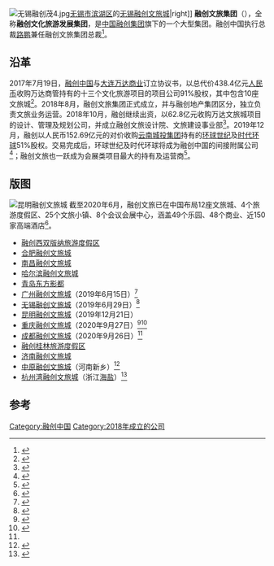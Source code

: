 [[File:无锡融创茂4.jpg|thumb]][[无锡市|无锡市]][[滨湖区|滨湖区]]的[[无锡融创文旅城|无锡融创文旅城]]|right]]
'''融创文旅集团'''（{{lang|en|Sunac Culture & Tourism Group}}），全称'''融创文化旅游发展集团'''，是[[融創中國|中国融创集团]]旗下的一个大型集团。融创中国执行总裁[[路鹏|路鹏]]兼任融创文旅集团总裁<ref>{{Cite web|title=融创文旅路鹏：共建场景，激发商业发展新动能|url=https://tech.huanqiu.com/article/40PYSt14svm|accessdate=2021-03-02|work=环球网|archive-date=2021-03-08|archive-url=https://web.archive.org/web/20210308031021/https://tech.huanqiu.com/article/40PYSt14svm|dead-url=no}}</ref>。

== 沿革 ==
2017年7月19日，[[融創中國|融创中国]]与[[大連萬達商業地產|大连万达商业]]订立协议书，以总代价438.4亿元[[人民币|人民币]]收购万达商管持有的十三个文化旅游项目的项目公司91%股权，其中包含10座文旅城<ref>{{Cite web|title=收购万达资产5天后融创融资40亿港元 再称“买得值”-新华网|url=http://www.xinhuanet.com/fortune/2017-07/26/c_1121379732.htm|accessdate=2021-03-02|work=www.xinhuanet.com|archive-date=2019-07-12|archive-url=https://web.archive.org/web/20190712201148/http://www.xinhuanet.com//fortune/2017-07/26/c_1121379732.htm|dead-url=no}}</ref>。2018年8月，融创文旅集团正式成立，并与融创地产集团区分，独立负责文旅业务运营。2018年10月，融创继续出资，以62.8亿元收购万达文旅城项目的设计、管理及规划公司，并成立融创文旅设计院、文旅建设事业部<ref>{{Cite web|title=融创文旅成立半年成"文旅大户" 团队7成人员来自万达|url=https://finance.sina.com.cn/chanjing/gsnews/2019-03-25/doc-ihsxncvh5473508.shtml|accessdate=2021-03-02|date=2019-03-25|last=新京报|work=finance.sina.com.cn|archive-date=2021-03-08|archive-url=https://web.archive.org/web/20210308031043/https://finance.sina.com.cn/chanjing/gsnews/2019-03-25/doc-ihsxncvh5473508.shtml|dead-url=no}}</ref>。2019年12月，融创以人民币152.69亿元的对价收购[[云南城投集团|云南城投集团]]持有的[[环球世纪|环球世纪]]及[[时代环球|时代环球]]51%股权。交易完成后，环球世纪及时代环球将成为融创中国的间接附属公司<ref>{{Cite web|title=融创中国成立会展文旅集团 -中国旅游新闻网|url=http://www.ctnews.com.cn/xmtz/content/2019-12/10/content_58120.html|accessdate=2021-03-02|work=www.ctnews.com.cn|archive-date=2021-03-08|archive-url=https://web.archive.org/web/20210308031049/https://yb-public.oss-cn-shanghai.aliyuncs.com/yb-js/zglyb.js|dead-url=no}}</ref>；融创文旅也一跃成为会展类项目最大的持有及运营商<ref>{{Cite web|title=融创文旅加速布局，架构版图愈加清晰|url=http://news.winshang.com/html/067/0251.html|accessdate=2021-03-02|work=news.winshang.com|archive-date=2020-07-14|archive-url=https://web.archive.org/web/20200714012828/http://news.winshang.com/html/067/0251.html|dead-url=no}}</ref>。

== 版图 ==
[[File:Dynamic_Yunnan_Theatre_in_Sunac_Resort_Kunming.jpg|昆明融创文旅城]]
截至2020年6月，融创文旅已在中国布局12座文旅城、4个旅游度假区、25个文旅小镇、8个会议会展中心，涵盖49个乐园、48个商业、近150家高端酒店<ref>{{Cite web|title=融创中国逐步成型的文旅版图 – 执惠|url=http://www.tripvivid.com/articles/28389|accessdate=2021-03-02|work=www.tripvivid.com|archive-date=2021-03-08|archive-url=https://web.archive.org/web/20210308031043/http://www.tripvivid.com/articles/28389|dead-url=no}}</ref>。
* [[融创西双版纳旅游度假区|融创西双版纳旅游度假区]]
* [[合肥融创文旅城|合肥融创文旅城]]
* [[南昌融创文旅城|南昌融创文旅城]]
* [[哈尔滨融创文旅城|哈尔滨融创文旅城]]
* [[青岛东方影都|青岛东方影都]]
* [[广州融创文旅城|广州融创文旅城]]（2019年6月15日）<ref>{{Cite web|title=融创文旅旗舰项目迎客 复合业态满足家庭旅游强需求-新华网|url=http://www.xinhuanet.com/house/2019-06-17/c_1124633712.htm|accessdate=2021-03-02|work=新华网|archive-date=2019-10-17|archive-url=https://web.archive.org/web/20191017161754/http://www.xinhuanet.com/house/2019-06-17/c_1124633712.htm|dead-url=no}}</ref>
* [[无锡融创文旅城|无锡融创文旅城]]（2019年6月29日）<ref>{{Cite web|title=融合美好共建泛文旅生态圈 融创文旅俱乐部在无锡启动-新华网|url=http://www.js.xinhuanet.com/2020-08/25/c_1126411608.htm|accessdate=2021-03-02|work=新华网}}</ref>
* [[昆明融创文旅城|昆明融创文旅城]]（2019年12月21日）
* [[重庆融创文旅城|重庆融创文旅城]]（2020年9月27日）<ref name=fkgq>{{Cite web|title=融创参与美好城市建设 助力经济高质量发展-新华网|url=http://www.xinhuanet.com/house/2020-09-27/c_1126545976.htm|accessdate=2021-03-02|work=新华网|archive-date=2021-03-08|archive-url=https://web.archive.org/web/20210308031027/https://res.wx.qq.com/open/js/jweixin-1.0.0.js|dead-url=no}}</ref><ref>{{Cite web|title=重庆融创文旅城盛大启幕，世界级旅游目的地带动城市新发展|url=https://go.huanqiu.com/article/403EkMQBUzw|accessdate=2021-03-02|work=环球网|archive-date=2021-03-08|archive-url=https://web.archive.org/web/20210308031047/https://go.huanqiu.com/article/403EkMQBUzw|dead-url=no}}</ref>
* [[成都融创文旅城|成都融创文旅城]]（2020年9月26日）<ref name=fkgq />
* [[融创桂林旅游度假区|融创桂林旅游度假区]]
* [[济南融创文旅城|济南融创文旅城]]
* [[中原融创文旅城|中原融创文旅城]]（河南新乡）<ref>{{Cite web|title=中原融创文旅城正式开工，打造家庭旅游新体验 - 新华网河南频道|url=http://www.ha.xinhuanet.com/wangqun/2020-06/04/c_1126073390.htm|accessdate=2021-03-02|work=新华网|archive-date=2021-03-08|archive-url=https://web.archive.org/web/20210308031029/https://hm.baidu.com/hm.js?c8ea9739b0a95c705d43b7bbf1caa438|dead-url=no}}</ref>
* [[杭州湾融创文旅城|杭州湾融创文旅城]]（浙江[[海盐|海盐]]）<ref>{{Cite web|title=第12座融创文旅城将搭建多业态多体验平台-新华网|url=http://www.xinhuanet.com/info/2020-07/20/c_139226282.htm|accessdate=2021-03-02|work=新华网|archive-date=2021-03-08|archive-url=https://web.archive.org/web/20210308031030/https://res.wx.qq.com/open/js/jweixin-1.0.0.js|dead-url=no}}</ref>

==参考==
{{reflist}}

[[Category:融创中国|Category:融创中国]]
[[Category:2018年成立的公司|Category:2018年成立的公司]]